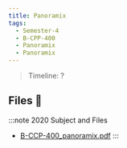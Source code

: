 ```yaml
---
title: Panoramix
tags:
  - Semester-4
  - B-CPP-400
  - Panoramix
  - Panoramix
---
```

> Timeline: ?


## Files 📂

:::note 2020 Subject and Files
- [B-CCP-400_panoramix.pdf](https://github.com/Studio-17/Epitech-Subjects/raw/main/Semester-4/B-CPP-400/Panoramix/Panoramix/B-CCP-400_panoramix.pdf)
:::
